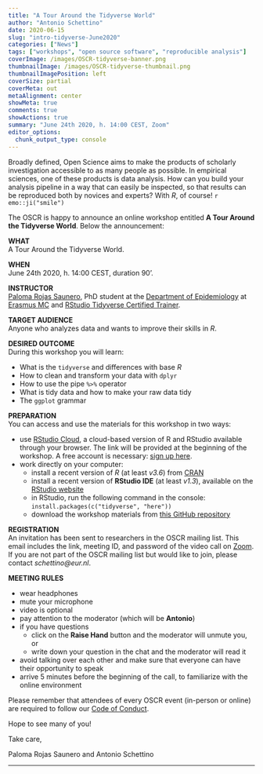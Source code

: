 ```yaml
---
title: "A Tour Around the Tidyverse World"
author: "Antonio Schettino"
date: 2020-06-15
slug: "intro-tidyverse-June2020"
categories: ["News"]
tags: ["workshops", "open source software", "reproducible analysis"]
coverImage: /images/OSCR-tidyverse-banner.png
thumbnailImage: /images/OSCR-tidyverse-thumbnail.png
thumbnailImagePosition: left
coverSize: partial
coverMeta: out
metaAlignment: center
showMeta: true
comments: true
showActions: true
summary: "June 24th 2020, h. 14:00 CEST, Zoom"
editor_options: 
  chunk_output_type: console
---
```


Broadly defined, Open Science aims to make the products of scholarly investigation accessible to as many people as possible. In empirical sciences, one of these products is data analysis. How can you build your analysis pipeline in a way that can easily be inspected, so that results can be reproduced both by novices and experts? With *R*, of course! `r emo::ji("smile")`  
   
The OSCR is happy to announce an online workshop entitled **A Tour Around the Tidyverse World**. Below the announcement:

**WHAT**   
A Tour Around the Tidyverse World.

**WHEN**   
June 24th 2020, h. 14:00 CEST, duration 90'.

**INSTRUCTOR**   
[Paloma Rojas Saunero](https://www.rsm.nl/people/ana-martinovici/), PhD student at the [Department of Epidemiology](http://www.erasmus-epidemiology.nl/) at [Erasmus MC](https://www.erasmusmc.nl/en) and [RStudio Tidyverse Certified Trainer](https://education.rstudio.com/trainers/people/rojas-saunero+paloma/).

**TARGET AUDIENCE**   
Anyone who analyzes data and wants to improve their skills in *R*.

**DESIRED OUTCOME**   
During this workshop you will learn:  
   
* What is the `tidyverse` and differences with base *R*
* How to clean and transform your data with `dplyr`
* How to use the pipe `%>%` operator
* What is tidy data and how to make your raw data tidy
* The `ggplot` grammar 

**PREPARATION**   
You can access and use the materials for this workshop in two ways:

* use [RStudio Cloud](https://rstudio.cloud/), a cloud-based version of R and RStudio available through your browser. The link will be provided at the beginning of the workshop. A free account is necessary: [sign up here](https://rstudio.cloud/plans/free).
* work directly on your computer:
   - install a recent version of *R* (at least *v3.6*) from [CRAN](https://cran.r-project.org/)
   - install a recent version of **RStudio IDE** (at least *v1.3*), available on the [RStudio website](https://rstudio.com/products/rstudio/download/)
   - in RStudio, run the following command in the console: `install.packages(c("tidyverse", "here"))`
   - download the workshop materials from [this GitHub repository](https://github.com/palolili23/tidyverse_workshop_oscr)

**REGISTRATION**   
An invitation has been sent to researchers in the OSCR mailing list. This email includes the link, meeting ID, and password of the video call on [Zoom](https://zoom.us/). If you are not part of the OSCR mailing list but would like to join, please contact *schettino@eur.nl*.

**MEETING RULES**   

* wear headphones
* mute your microphone
* video is optional
* pay attention to the moderator (which will be **Antonio**)
* if you have questions
  * click on the **Raise Hand** button and the moderator will unmute you, or
  * write down your question in the chat and the moderator will read it
* avoid talking over each other and make sure that everyone can have their opportunity to speak
* arrive 5 minutes before the beginning of the call, to familiarize with the online environment

Please remember that attendees of every OSCR event (in-person or online) are required to follow our [Code of Conduct](https://www.openscience-rotterdam.com/coc/).

Hope to see many of you!

Take care,

Paloma Rojas Saunero and Antonio Schettino

***


